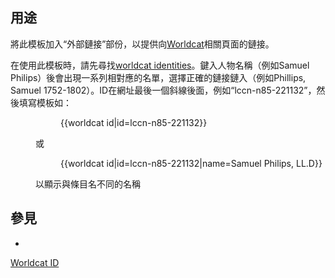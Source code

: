 <includeonly><!-- 在這裡加入模板的保護標識 --></includeonly><noinclude>{{Documentation subpage}}</noinclude>
<!-- 在本行下編輯模板說明 -->
==用途==
將此模板加入“外部鏈接”部份，以提供向[[Worldcat]]相關頁面的鏈接。

在使用此模板時，請先尋找[http://worldcat.org/identities/ worldcat identities]。鍵入人物名稱（例如Samuel Philips）後會出現一系列相對應的名單，選擇正確的鏈接鏈入（例如Phillips, Samuel 1752-1802）。ID在網址最後一個斜線後面，例如“lccn-n85-221132”，然後填寫模板如：
:: <nowiki>{{worldcat id|id=lccn-n85-221132}}</nowiki>
:或
:: <nowiki>{{worldcat id|id=lccn-n85-221132|name=Samuel Philips, LL.D}}</nowiki>
: 以顯示與條目名不同的名稱

==參見==

* {{tl|Authority control}}

<includeonly>
<!-- Categories and interwikis go here: -->
[[Category:外部资源模板|Worldcat ID]]

<includeonly>
<!-- 本行下加入模板的分類 -->

</includeonly>